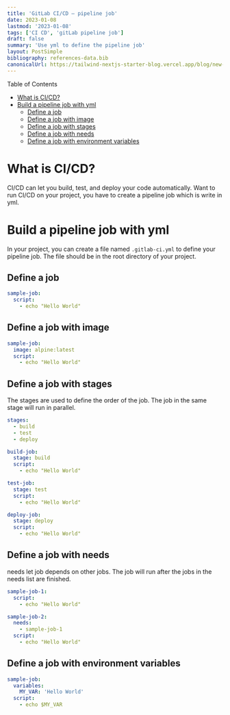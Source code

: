 ```yaml
---
title: 'GitLab CI/CD — pipeline job'
date: 2023-01-08
lastmod: '2023-01-08'
tags: ['CI CD', 'gitLab pipeline job']
draft: false
summary: 'Use yml to define the pipeline job'
layout: PostSimple
bibliography: references-data.bib
canonicalUrl: https://tailwind-nextjs-starter-blog.vercel.app/blog/new-features-in-v1/
---
```


Table of Contents

- [What is CI/CD?](#what-is-cicd)
- [Build a pipeline job with yml](#build-a-pipeline-job-with-yml)
  - [Define a job](#define-a-job)
  - [Define a job with image](#define-a-job-with-image)
  - [Define a job with stages](#define-a-job-with-stages)
  - [Define a job with needs](#define-a-job-with-needs)
  - [Define a job with environment variables](#define-a-job-with-environment-variables)

# What is CI/CD?

CI/CD can let you build, test, and deploy your code automatically.
Want to run CI/CD on your project, you have to create a pipeline job which
is write in yml.

# Build a pipeline job with yml

In your project, you can create a file named `.gitlab-ci.yml` to define your
pipeline job. The file should be in the root directory of your project.

## Define a job

```yml
sample-job:
  script:
    - echo "Hello World"
```

## Define a job with image

```yml
sample-job:
  image: alpine:latest
  script:
    - echo "Hello World"
```

## Define a job with stages

The stages are used to define the order of the job. The job in the same stage
will run in parallel.

```yml
stages:
  - build
  - test
  - deploy

build-job:
  stage: build
  script:
    - echo "Hello World"

test-job:
  stage: test
  script:
    - echo "Hello World"

deploy-job:
  stage: deploy
  script:
    - echo "Hello World"
```

## Define a job with needs

needs let job depends on other jobs. The job will run after the jobs in the
needs list are finished.

```yml
sample-job-1:
  script:
    - echo "Hello World"

sample-job-2:
  needs:
    - sample-job-1
  script:
    - echo "Hello World"
```

## Define a job with environment variables

```yml
sample-job:
  variables:
    MY_VAR: 'Hello World'
  script:
    - echo $MY_VAR
```
